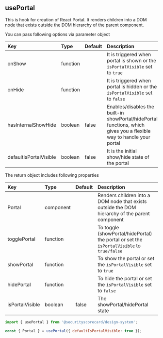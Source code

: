 
<Meta title="Hooks/usePortal" />

## usePortal

This is hook for creation of React Portal. It renders children into a DOM node that exists outside the DOM hierarchy of the parent component.

You can pass following options via parameter object

| Key | Type | Default | Description |
| :--- | :---- | :---- | :---- |
| onShow | function | | It is triggered when portal is shown or the `isPortalVisible` set to `true` |
| onHide | function | | It is triggered when portal is hidden or the `isPortalVisible` set to `false` |
| hasInternalShowHide | boolean | false | Enables/disables the built-in showPortal/hidePortal functions, which gives you a flexible way to handle your portal |
| defaultIsPortalVisible | boolean | false | It is the initial show/hide state of the portal |

The return object includes following properties

| Key | Type | Default | Description |
| :--- | :---- | :---- | :---- |
| Portal | component | | Renders children into a DOM node that exists outside the DOM hierarchy of the parent component |
| togglePortal | function | | To toggle (showPortal/hidePortal) the portal or set the `isPortalVisible` to `true/false` |
| showPortal | function | | To show the portal or set the `isPortalVisible` set to `true` |
| hidePortal | function | | To hide the portal or set the `isPortalVisible` set to `false` |
| isPortalVisible | boolean | false | The showPortal/hidePortal state |

```js
import { usePortal } from '@securityscorecard/design-system';

const { Portal } = usePortal({ defaultIsPortalVisible: true });
```
